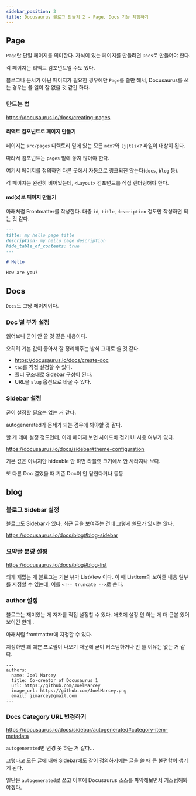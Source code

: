 ```yaml
---
sidebar_position: 3
title: Docusaurus 블로그 만들기 2 - Page, Docs 기능 체험하기
---
```



## Page 

`Page`란 단일 페이지를 의미한다. 자식이 있는 페이지를 만들려면 `Docs`로 만들어야 한다.

각 페이지는 리액트 컴포넌트일 수도 있다.

블로그나 문서가 아닌 페이지가 필요한 경우에만 `Page`를 쓸만 해서, Docusaurus를 쓰는 경우는 쓸 일이 잘 없을 것 같긴 하다.

### 만드는 법

https://docusaurus.io/docs/creating-pages

#### 리액트 컴포넌트로 페이지 만들기

페이지는 `src/pages` 디렉토리 밑에 있는 모든 `mdx?`와 `(j|t)sx?` 파일이 대상이 된다.

따라서 컴포넌트는 `pages` 밑에 놓지 않아야 한다.

여기서 페이지를 정의하면 다른 곳에서 자동으로 링크되진 않는다(`docs`, `blog` 등).

각 페이지는 완전히 비어있는데, `<Layout>` 컴포넌트를 직접 렌더링해야 한다.

#### md(x)로 페이지 만들기

아래처럼 Frontmatter를 작성한다. 대충 `id`, `title`, `description` 정도만 작성하면 되는 것 같다.

```md
---
title: my hello page title
description: my hello page description
hide_table_of_contents: true
---

# Hello

How are you?
```

## Docs

`Docs`도 그냥 페이지이다.

### Doc 별 부가 설정

읽어보니 굳이 안 쓸 것 같은 내용이다.

오히려 기본 값이 좋아서 잘 정리해주는 방식 그대로 쓸 것 같다.

- https://docusaurus.io/docs/create-doc
- `tag`를 직접 설정할 수 있다.
- 폴더 구조대로 Sidebar 구성이 된다.
- URL을 `slug` 옵션으로 바꿀 수 있다.

### Sidebar 설정

굳이 설정할 필요는 없는 거 같다.

autogenerated가 문제가 되는 경우에 봐야할 것 같다.

할 게 테마 설정 정도인데, 아래 페이지 보면 사이드바 접기 UI 사용 여부가 있다.

https://docusaurus.io/docs/sidebar#theme-configuration

기본 값은 아니지만 hideable 안 하면 타블렛 크기에서 안 사라지나 보다.

또 다른 Doc 열었을 때 기존 Doc이 안 닫힌다거나 등등

## blog

### 블로그 Sidebar 설정

블로그도 Sidebar가 있다. 최근 글을 보여주는 건데 그렇게 쓸모가 있지는 않다.

https://docusaurus.io/docs/blog#blog-sidebar

### 요약글 분량 설정

https://docusaurus.io/docs/blog#blog-list

되게 재밌는 게 블로그는 기본 뷰가 ListView 이다. 이 때 ListItem의 보여줄 내용 일부를 지정할 수 있는데, 이를 `<!-- truncate -->`로 쓴다.

### author 설정

블로그는 재미있는 게 저자를 직접 설정할 수 있다. 애초에 설정 안 하는 게 더 근본 있어보이긴 한데..

아래처럼 frontmatter에 지정할 수 있다.

지정하면 꽤 예쁜 프로필이 나오기 때문에 굳이 커스텀하거나 안 쓸 이유는 없는 거 같다.

```mdx
---
authors:
  name: Joel Marcey
  title: Co-creator of Docusaurus 1
  url: https://github.com/JoelMarcey
  image_url: https://github.com/JoelMarcey.png
  email: jimarcey@gmail.com
---
```

### Docs Category URL 변경하기

https://docusaurus.io/docs/sidebar/autogenerated#category-item-metadata

`autogenerated`면 변경 못 하는 거 같다...

그렇다고 모든 글에 대해 Sidebar에도 같이 정의하기에는 글을 쓸 때 큰 불편함이 생기게 된다.

일단은 `autogenerated`로 쓰고 이후에 Docusaurus 소스를 파악해보면서 커스텀해봐야겠다.
